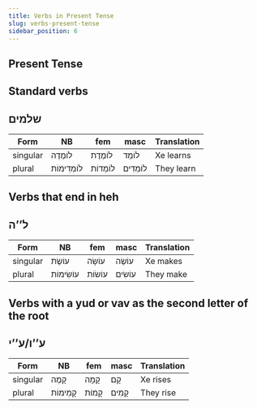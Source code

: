 ```yaml
---
title: Verbs in Present Tense
slug: verbs-present-tense
sidebar_position: 6
---
```


## Present Tense

## Standard verbs

## <HB> שלמים </HB>

| Form     | NB|fem|masc | Translation |
| -------- | ------|-----|--- | ----------- |
| singular | <HB> לוֹמֶדֶה </HB> |<HB> לוֹמֶדֶת </HB>|<HB> לוֹמֵד </HB>    | Xe learns  |
| plural   |<HB> לוֹמְדִימוֹת </HB> |<HB> לוֹמְדוֹת </HB>  | <HB> לוֹמְדִים </HB>  | They learn  |

## Verbs that end in heh

## <HB> ל’’ה </HB>



| Form     | NB|fem|masc | Translation |
| -------- | ------|-----|--- | ----------- |
| singular |<HB> עוֹשֶׂת </HB>| <HB> עוֹשָׂה </HB>  |      <HB> עוֹשֶׂה </HB>  | Xe makes   |
| plural   |<HB> עוֹשִׂימוֹת </HB>   | <HB> עוֹשׂוֹת </HB>  |<HB> עוֹשִׂים </HB>  |They make   |

## Verbs with a yud or vav as the second letter of the root

## <HB> ע’’ו/ע’’י </HB>



| Form     | NB|fem|masc | Translation |
| -------- | ------|-----|--- | ----------- |
| singular | <HB> קָמֶה </HB>          |<HB> קָמָה </HB>  |<HB> קָם </HB>  | Xe rises |
| plural   | <HB> קָמִימוֹת </HB>     |<HB> קָמוֹת </HB>  |<HB> קָמִים </HB>  | They rise   |

